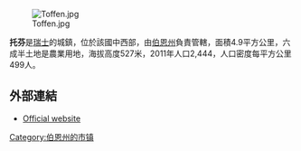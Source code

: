 [[Image:Toffen.jpg|right]]

'''托芬'''是[[瑞士|瑞士]]的城鎮，位於該國中西部，由[[伯恩州|伯恩州]]負責管轄，面積4.9平方公里，六成半土地是農業用地，海拔高度527米，2011年人口2,444，人口密度每平方公里499人。

==外部連結==
*{{de icon}} [http://www.toffen.ch Official website] {{Wayback|url=http://www.toffen.ch/ |date=20171218194712 }}

{{Switzerland-geo-stub}}
[[Category:伯恩州的市镇|Category:伯恩州的市镇]]
